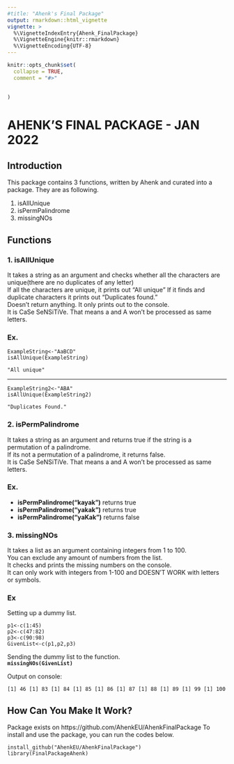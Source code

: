 ```yaml
---
#title: "Ahenk's Final Package"
output: rmarkdown::html_vignette
vignette: >
  %\VignetteIndexEntry{Ahenk_FinalPackage}
  %\VignetteEngine{knitr::rmarkdown}
  %\VignetteEncoding{UTF-8}
---
```


```r
knitr::opts_chunk$set(
  collapse = TRUE,
  comment = "#>"
  
  
)
```
# AHENK'S FINAL PACKAGE - JAN 2022

<style type="text/css">
  
  body {
    
     background-image: url("https://st.depositphotos.com/3272633/5161/v/380/depositphotos_51613015-stock-illustration-abstract-geometric-triangle-background-neutral.jpg?forcejpeg=true");
   background-repeat: repeat;
   
}
</style>



## Introduction
  This package contains 3 functions, written by Ahenk and curated into a package.
  They are as following.


1. isAllUnique
1. isPermPalindrome
1. missingNOs

## Functions
### 1. isAllUnique
  It takes a string as an argument and checks whether all the characters are unique(there are no duplicates of any letter)  
  If all the characters are unique, it prints out "All unique"
  If it finds and duplicate characters it prints out "Duplicates found."  
  Doesn't return anything. It only prints out to the console.  
  It is CaSe SeNSiTiVe. That means a and A won't be processed as same letters.   

### Ex.  

    ExampleString<-"AaBCD"
    isAllUnique(ExampleString)

    "All unique"
</div>
  ------------------------------------

    ExampleString2<-"ABA"
    isAllUnique(ExampleString2)

    "Duplicates Found."  
 
### 2. isPermPalindrome
  It takes a string as an argument and returns true if the string is a permutation of a palindrome.  
  If its not a permutation of a palindrome, it returns false.  
  It is CaSe SeNSiTiVe. That means a and A won't be processed as same letters.  
  
### Ex.    
  * **isPermPalindrome("kayak")** returns true  
  * **isPermPalindrome("yakak")** returns true  
  * **isPermPalindrome("yaKak")** returns false  
 
### 3. missingNOs
  It takes a list as an argument containing integers from 1 to 100.  
  You can exclude any amount of numbers from the list.  
  It checks and prints the missing numbers on the console.  
  It can only work with integers from 1-100 and DOESN'T WORK with letters or symbols.  
  
### Ex  
  Setting up a dummy list.  
  
    p1<-c(1:45)
    p2<-c(47:82)
    p3<-c(90:98)
    GivenList<-c(p1,p2,p3)

  Sending the dummy list to the function.  
    **`missingNOs(GivenList)`**

  Output on console:  
  
  `[1] 46
[1] 83
[1] 84
[1] 85
[1] 86
[1] 87
[1] 88
[1] 89
[1] 99
[1] 100`


## How Can You Make It Work?
 Package exists on https://github.com/AhenkEU/AhenkFinalPackage 
 To install and use the package, you can run the codes below.  
 
```
install_github("AhenkEU/AhenkFinalPackage")
library(FinalPackageAhenk)

```
